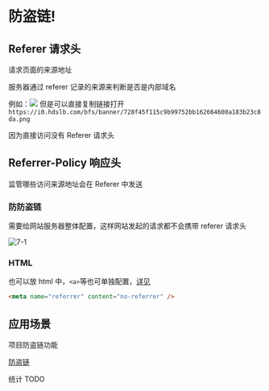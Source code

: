 # 防盗链!

## Referer 请求头

请求页面的来源地址

服务器通过 referer 记录的来源来判断是否是内部域名

例如：![](https://i0.hdslb.com/bfs/banner/728f45f115c9b99752bb162664600a183b23c8da.png)
但是可以直接复制链接打开`https://i0.hdslb.com/bfs/banner/728f45f115c9b99752bb162664600a183b23c8da.png`

因为直接访问没有 Referer 请求头

## Referrer-Policy 响应头

监管哪些访问来源地址会在 Referer 中发送

### 防防盗链

需要给网站服务器整体配置，这样网站发起的请求都不会携带 referer 请求头

![7-1](./img/7-1.jpg)

### HTML

也可以放 html 中，`<a>`等也可单独配置，[详见](https://developer.mozilla.org/zh-CN/docs/Web/HTTP/Headers/Referrer-Policy)

```html
<meta name="referrer" content="no-referrer" />
```

## 应用场景

项目防盗链功能

<a href="../业务/防盗链">防盗链</a>

统计 TODO

